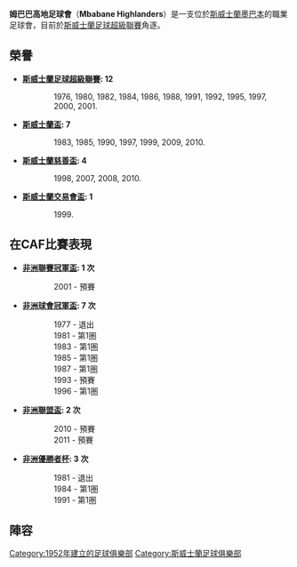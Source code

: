 {{Infobox football club
| clubname   = 墨巴本高地
| image      = 
| fullname   = Mbabane Highlanders<br /> Football Club
| nickname   = ''Ezimnyama Ngenkani''
| founded    = {{start date and age|df=yes|1952}}
| ground     = [[墨巴本|墨巴本]]，[[威爾斯親王體育場|威爾斯親王體育場]]
| capacity   =
| chairman   =
| manager    = Francis Banda
| league     = [[斯威士蘭足球超級聯賽|斯威士蘭足球超級聯賽]]
| season     = 2019–20
| position   = 斯威超，第 7 位
| pattern_la1=_whiteshoulders|pattern_b1=_whiteshoulders|pattern_ra1=_whiteshoulders
| leftarm1=000000|body1=000000|rightarm1=000000|shorts1=ffffff|socks1=000000
| pattern_la2=|pattern_b2=|pattern_ra2=
| leftarm2=ffffff|body2=ffffff|rightarm2=ffffff|shorts2=000000|socks2=000000
}}
 
'''姆巴巴高地足球會'''（'''Mbabane Highlanders'''）是一支位於[[斯威士蘭|斯威士蘭]][[墨巴本|墨巴本]]的職業足球會，目前於[[斯威士蘭足球超級聯賽|斯威士蘭足球超級聯賽]]角逐。

==榮譽==
*'''[[斯威士蘭足球超級聯賽|斯威士蘭足球超級聯賽]]: 12'''
:: 1976, 1980, 1982, 1984, 1986, 1988, 1991, 1992, 1995, 1997, 2000, 2001.

*'''[[斯威士蘭盃|斯威士蘭盃]]: 7'''
:: 1983, 1985, 1990, 1997, 1999, 2009, 2010.

*'''[[斯威士蘭慈善盃|斯威士蘭慈善盃]]: 4'''
:: 1998, 2007, 2008, 2010.

*'''[[斯威士蘭交易會盃|斯威士蘭交易會盃]]: 1'''
:: 1999.

==在CAF比賽表現==
*'''[[非洲聯賽冠軍盃|非洲聯賽冠軍盃]]: 1 次'''
::2001 - 預賽

*'''[[非洲球會冠軍盃|非洲球會冠軍盃]]: 7 次'''
::1977 - 退出
::1981 - 第1圏
::1983 - 第1圏
::1985 - 第1圏
::1987 - 第1圏
::1993 - 預賽
::1996 - 第1圏

*'''[[非洲聯盟盃|非洲聯盟盃]]: 2 次'''
::2010 - 預賽
::2011 - 預賽

*'''[[非洲優勝者杯|非洲優勝者杯]]: 3 次'''
::1981 - 退出
::1984 - 第1圏
::1991 - 第1圏

== 陣容 ==
{{Fs start}}
{{Fs player|no=|nat=Zimbabwe|name=[[Zondai_Nyaungwa|Zondai Nyaungwa]]|pos=GK}}
{{Fs player|no=|nat=Swaziland|name=[[Sipho_Dube|Sipho Dube]]|pos=GK}}
{{Fs player|no=|nat=Swaziland|name=[[Mduduzi_Mdluli|Mduduzi Mdluli]]|pos=MF}}
{{Fs mid}}
{{Fs player|no=|nat=Swaziland|name=[[Mwandile_Nxumalo|Mwandile Nxumalo]]|pos=MF}}
{{Fs player|no=|nat=Swaziland|name=[[Civil_Matsebula|Civil Matsebula]]|pos=FW}}
{{Fs end}}

[[Category:1952年建立的足球俱樂部|Category:1952年建立的足球俱樂部]]
[[Category:斯威士蘭足球俱樂部|Category:斯威士蘭足球俱樂部]]